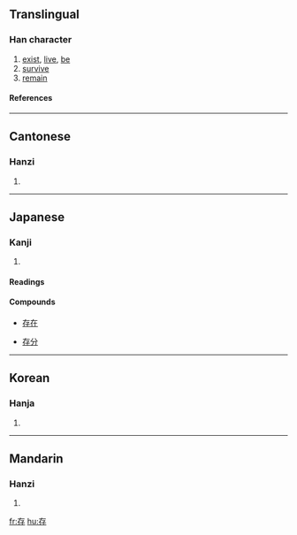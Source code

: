 ==Translingual==
===Han character===
{{Han char|rn=39|rad=子|as=03|sn=6|four=4024<sub>7</sub>|canj=大中弓木 (KLND)}}
# [[exist]], [[live]], [[be]]
# [[survive]]
# [[remain]]
====References====
{{Han ref|kx=0278.020|dkj=06943|dj=0545.080|hdz=21009.070|uh=5B58|ud=23384|bh=A673|bd=42611}}
----
==Cantonese==
===Hanzi===
{{yue-hanzi|jyut=|y=chyun4}}
# {{defn|Cantonese}}
----
==Japanese==
===Kanji===
{{ja-kanji|grade=6|rs=子03}}
# {{defn|Japanese}}
====Readings====
{{ja-readings|on=[[そん]] (son), [[ぞん]] (zon)|kun=[[たもつ]] (tamotsu), [[ある]] (aru), [[とう]] (tou)}}
====Compounds====
{{top4}}
*[[存在]]
{{mid4}}
*[[存分]]
{{mid4}}
{{mid4}}
{{bottom}}
----
==Korean==
===Hanja===
{{ko-hanja|hangeul=[[존]]|rv=jon|mr=chon}}
# {{defn|Korean}}
----
==Mandarin==
===Hanzi===
{{cmn-hanzi|pin=[[cún]] (cun2)|wg=ts'un<sup>2</sup>}}
# {{defn|Mandarin}}

[[fr:存]]
[[hu:存]]